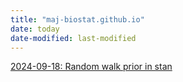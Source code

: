 ```yaml
---
title: "maj-biostat.github.io"
date: today
date-modified: last-modified
---
```



[2024-09-18: Random walk prior in stan](notebooks/random-walk-prior.qmd)